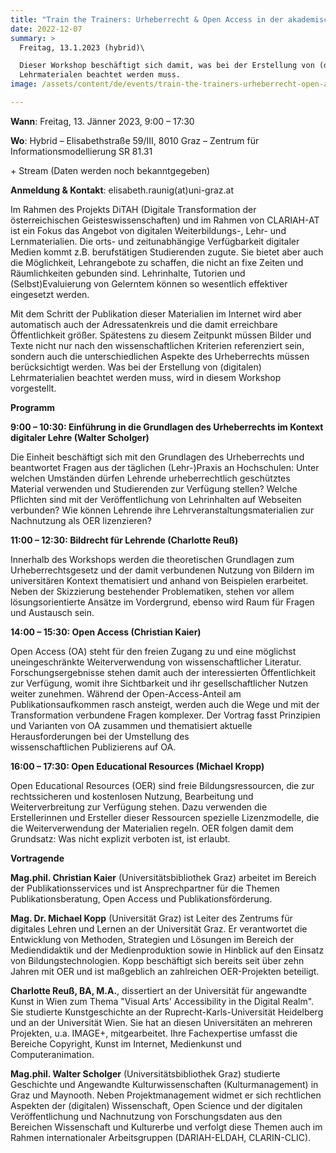 ```yaml
---
title: "Train the Trainers: Urheberrecht & Open Access in der akademischen Lehre"
date: 2022-12-07
summary: >
  Freitag, 13.1.2023 (hybrid)\

  Dieser Workshop beschäftigt sich damit, was bei der Erstellung von (digitalen)
  Lehrmaterialen beachtet werden muss.
image: /assets/content/de/events/train-the-trainers-urheberrecht-open-access-in-der-akademischen-lehre/image.png

---
```


**Wann**: Freitag, 13. Jänner 2023, 9:00 – 17:30

**Wo**: Hybrid – Elisabethstraße 59/III, 8010 Graz – Zentrum für Informationsmodellierung SR 81.31

\+ Stream (Daten werden noch bekanntgegeben)

**Anmeldung & Kontakt**: elisabeth.raunig(at)uni-graz.at

Im Rahmen des Projekts DiTAH (Digitale Transformation der österreichischen Geisteswissenschaften) und im Rahmen von CLARIAH-AT ist ein Fokus das Angebot von digitalen Weiterbildungs-, Lehr- und Lernmaterialien. Die orts- und zeitunabhängige Verfügbarkeit digitaler Medien kommt z.B. berufstätigen Studierenden zugute. Sie bietet aber auch die Möglichkeit, Lehrangebote zu schaffen, die nicht an fixe Zeiten und Räumlichkeiten gebunden sind. Lehrinhalte, Tutorien und (Selbst)Evaluierung von Gelerntem können so wesentlich effektiver eingesetzt werden.

Mit dem Schritt der Publikation dieser Materialien im Internet wird aber automatisch auch der Adressatenkreis und die damit erreichbare Öffentlichkeit größer. Spätestens zu diesem Zeitpunkt müssen Bilder und Texte nicht nur nach den wissenschaftlichen Kriterien referenziert sein, sondern auch die unterschiedlichen Aspekte des Urheberrechts müssen berücksichtigt werden. Was bei der Erstellung von (digitalen) Lehrmaterialien beachtet werden muss, wird in diesem Workshop vorgestellt.

**Programm**

**9:00 – 10:30: Einführung in die Grundlagen des Urheberrechts im Kontext digitaler Lehre (Walter Scholger)**

Die Einheit beschäftigt sich mit den Grundlagen des Urheberrechts und beantwortet Fragen aus der täglichen (Lehr-)Praxis an Hochschulen: Unter welchen Umständen dürfen Lehrende urheberrechtlich geschütztes Material verwenden und Studierenden zur Verfügung stellen? Welche Pflichten sind mit der Veröffentlichung von Lehrinhalten auf Webseiten verbunden? Wie können Lehrende ihre Lehrveranstaltungsmaterialien zur Nachnutzung als OER lizenzieren?

**11:00 – 12:30: Bildrecht für Lehrende (Charlotte Reuß)**

Innerhalb des Workshops werden die theoretischen Grundlagen zum Urheberrechtsgesetz und der damit verbundenen Nutzung von Bildern im universitären Kontext thematisiert und anhand von Beispielen erarbeitet. Neben der Skizzierung bestehender Problematiken, stehen vor allem lösungsorientierte Ansätze im Vordergrund, ebenso wird Raum für Fragen und Austausch sein.

**14:00 – 15:30: Open Access (Christian Kaier)**

Open Access (OA) steht für den freien Zugang zu und eine möglichst uneingeschränkte Weiterverwendung von wissenschaftlicher Literatur. Forschungsergebnisse stehen damit auch der interessierten Öffentlichkeit zur Verfügung, womit ihre Sichtbarkeit und ihr gesellschaftlicher Nutzen weiter zunehmen. Während der Open-Access-Anteil am Publikationsaufkommen rasch ansteigt, werden auch die Wege und mit der Transformation verbundene Fragen komplexer. Der Vortrag fasst Prinzipien und Varianten von OA zusammen und thematisiert aktuelle Herausforderungen bei der Umstellung des\
wissenschaftlichen Publizierens auf OA.

**16:00 – 17:30: Open Educational Resources (Michael Kropp)**

Open Educational Resources (OER) sind freie Bildungsressourcen, die zur rechtssicheren und kostenlosen Nutzung, Bearbeitung und Weiterverbreitung zur Verfügung stehen. Dazu verwenden die Erstellerinnen und Ersteller dieser Ressourcen spezielle Lizenzmodelle, die die Weiterverwendung der Materialien regeln. OER folgen damit dem Grundsatz: Was nicht explizit verboten ist, ist erlaubt.

**Vortragende**

**Mag.phil. Christian Kaier** (Universitätsbibliothek Graz) arbeitet im Bereich der Publikationsservices und ist Ansprechpartner für die Themen Publikationsberatung, Open Access und Publikationsförderung.

**Mag. Dr. Michael Kopp** (Universität Graz) ist Leiter des Zentrums für digitales Lehren und Lernen an der Universität Graz. Er verantwortet die Entwicklung von Methoden, Strategien und Lösungen im Bereich der Mediendidaktik und der Medienproduktion sowie in Hinblick auf den Einsatz von Bildungstechnologien. Kopp beschäftigt sich bereits seit über zehn Jahren mit OER und ist maßgeblich an zahlreichen OER-Projekten beteiligt.

**Charlotte Reuß, BA, M.A.**, dissertiert an der Universität für angewandte Kunst in Wien zum Thema "Visual Arts' Accessibility in the Digital Realm". Sie studierte Kunstgeschichte an der Ruprecht-Karls-Universität Heidelberg und an der Universität Wien. Sie hat an diesen Universitäten an mehreren Projekten, u.a. IMAGE+, mitgearbeitet. Ihre Fachexpertise umfasst die Bereiche Copyright, Kunst im Internet, Medienkunst und Computeranimation.

**Mag.phil. Walter Scholger** (Universitätsbibliothek Graz) studierte Geschichte und Angewandte Kulturwissenschaften (Kulturmanagement) in Graz und Maynooth. Neben Projektmanagement widmet er sich rechtlichen Aspekten der (digitalen) Wissenschaft, Open Science und der digitalen Veröffentlichung und Nachnutzung von Forschungsdaten aus den Bereichen Wissenschaft und Kulturerbe und verfolgt diese Themen auch im Rahmen internationaler Arbeitsgruppen (DARIAH-ELDAH, CLARIN-CLIC).
